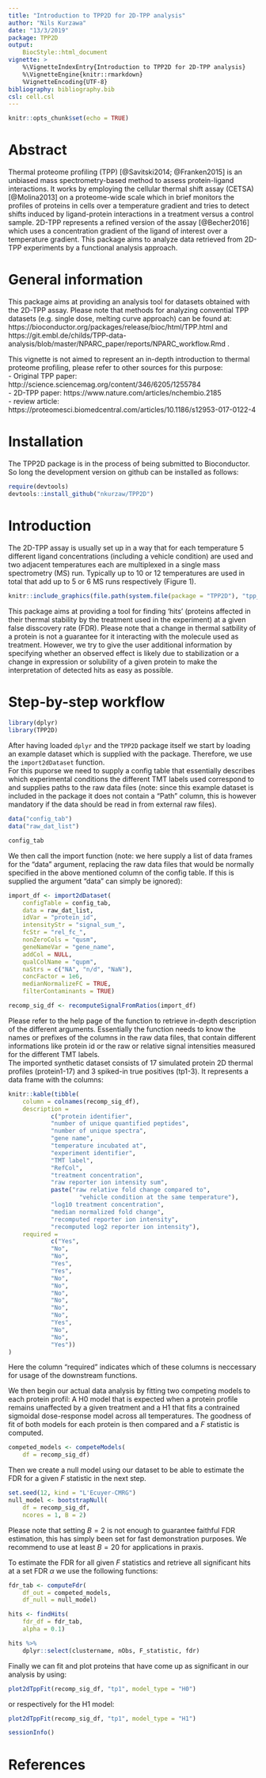 ```yaml
---
title: "Introduction to TPP2D for 2D-TPP analysis"
author: "Nils Kurzawa"
date: "13/3/2019"
package: TPP2D
output:
    BiocStyle::html_document
vignette: >
    %\VignetteIndexEntry{Introduction to TPP2D for 2D-TPP analysis}
    %\VignetteEngine{knitr::rmarkdown}
    %VignetteEncoding{UTF-8}
bibliography: bibliography.bib
csl: cell.csl
---
```


```r
knitr::opts_chunk$set(echo = TRUE)
```

# Abstract
Thermal proteome profiling (TPP) [@Savitski2014; @Franken2015] is an unbiased mass spectrometry-based method to assess protein-ligand interactions. It works by employing the cellular thermal shift assay (CETSA) [@Molina2013] on a proteome-wide scale which in brief monitors the profiles of proteins in cells over a temperature gradient and tries to detect shifts induced by ligand-protein interactions in a treatment versus a control sample. 2D-TPP represents a refined version of the assay [@Becher2016] which uses a concentration gradient of the ligand of interest over a temperature gradient. This package aims to analyze data retrieved from 2D-TPP experiments by a functional analysis approach.

# General information

This package aims at providing an analysis tool for datasets obtained with the 2D-TPP assay. Please note that methods for analyzing convential TPP datasets (e.g. single dose, melting curve approach) can be found at: https://bioconductor.org/packages/release/bioc/html/TPP.html and https://git.embl.de/childs/TPP-data-analysis/blob/master/NPARC_paper/reports/NPARC_workflow.Rmd .

This vignette is not aimed to represent an in-depth introduction to thermal proteome profiling, please refer to other sources for this purpose:     
- Original TPP paper: http://science.sciencemag.org/content/346/6205/1255784    
- 2D-TPP paper: https://www.nature.com/articles/nchembio.2185   
- review article: https://proteomesci.biomedcentral.com/articles/10.1186/s12953-017-0122-4    

# Installation

The TPP2D package is in the process of being submitted to Bioconductor. So long the development version on github can be installed as follows: 

```r
require(devtools)
devtools::install_github("nkurzaw/TPP2D")
```

# Introduction

The 2D-TPP assay is usually set up in a way that for each temperature 5 different ligand concentrations (including a vehicle condition) are used and two adjacent temperatures each are multiplexed in a single mass spectrometry (MS) run. Typically up to 10 or 12 temperatures are used in total that add up to 5 or 6 MS runs respectively (Figure 1).  
```r
knitr::include_graphics(file.path(system.file(package = "TPP2D"), "tpp_2d_schematic.jpg"))
```
This package aims at providing a tool for finding 'hits' (proteins affected in their thermal stability by the treatment used in the experiment) at a given false disscovery rate (FDR). Please note that a change in thermal satbility of a protein is not a guarantee for it interacting with the molecule used as treatment. However, we try to give the user additional information by specifying whether an observed effect is likely due to stabilization or a change in expression or solubility of a given protein to make the interpretation of detected hits as easy as possible.

# Step-by-step workflow

```r
library(dplyr)
library(TPP2D)
```

After having loaded `dplyr` and the `TPP2D` package itself we start by loading an example dataset which is supplied with the package. Therefore, we use the `import2dDataset` function.     
For this puporse we need to supply a config table that essentially describes which experimental conditions the different TMT labels used correspond to and supplies paths to the raw data files (note: since this example dataset is included in the package it does not contain a "Path" column, this is however mandatory if the data should be read in from external raw files).
```r
data("config_tab")
data("raw_dat_list")

config_tab
```


We then call the import function (note: we here supply a list of data frames for the "data" argument, replacing the raw data files that would be normally specified in the above mentioned column of the config table. If this is supplied the argument "data" can simply be ignored):
```r
import_df <- import2dDataset(
    configTable = config_tab,
    data = raw_dat_list,
    idVar = "protein_id",
    intensityStr = "signal_sum_",
    fcStr = "rel_fc_",
    nonZeroCols = "qusm",
    geneNameVar = "gene_name",
    addCol = NULL,
    qualColName = "qupm",
    naStrs = c("NA", "n/d", "NaN"),
    concFactor = 1e6,
    medianNormalizeFC = TRUE,
    filterContaminants = TRUE)

recomp_sig_df <- recomputeSignalFromRatios(import_df)
```
Please refer to the help page of the function to retrieve in-depth description of the different arguments. Essentially the function needs to know the names or prefixes of the columns in the raw data files, that contain different informations like protein id or the raw or relative signal intensities measured for the different TMT labels.    
The imported synthetic dataset consists of 17 simulated protein 2D thermal profiles (protein1-17) and 3 spiked-in true positives (tp1-3). It represents a data frame with the columns:
```r
knitr::kable(tibble(
    column = colnames(recomp_sig_df),
    description = 
            c("protein identifier",
            "number of unique quantified peptides",
            "number of unique spectra",
            "gene name",
            "temperature incubated at",
            "experiment identifier",
            "TMT label",
            "RefCol",
            "treatment concentration",
            "raw reporter ion intensity sum",
            paste("raw relative fold change compared to",
                    "vehicle condition at the same temperature"),
            "log10 treatment concentration",
            "median normalized fold change",
            "recomputed reporter ion intensity",
            "recomputed log2 reporter ion intensity"),
    required = 
            c("Yes",
            "No",
            "No",
            "Yes",
            "Yes",
            "No",
            "No",
            "No",
            "No",
            "No",
            "No",
            "Yes",
            "No",
            "No",
            "Yes"))
)
```

Here the column "required" indicates which of these columns is neccessary for usage of the downstream functions.    
    
    
We then begin our actual data analysis by fitting two competing models to each protein profil: A H0 model that is expected when a protein profile remains unaffected by a given treatment and a H1 that fits a contrained sigmoidal dose-response model across all temperatures. The goodness of fit of both models for each protein is then compared and a $F$ statistic is computed.
```r
competed_models <- competeModels(
    df = recomp_sig_df)
```

Then we create a null model using our dataset to be able to estimate the FDR for a given $F$ statistic in the next step.

```r
set.seed(12, kind = "L'Ecuyer-CMRG")
null_model <- bootstrapNull(
    df = recomp_sig_df,
    ncores = 1, B = 2)
```

Please note that setting $B = 2$ is not enough to guarantee faithful FDR estimation, this has simply been set for fast demonstration purposes. We recommend to use at least $B = 20$ for applications in praxis.    
    
To estimate the FDR for all given $F$ statistics and retrieve all significant hits at a set FDR $\alpha$ we use the following functions:

```r
fdr_tab <- computeFdr( 
    df_out = competed_models,
    df_null = null_model)

hits <- findHits(
    fdr_df = fdr_tab,
    alpha = 0.1)

hits %>% 
    dplyr::select(clustername, nObs, F_statistic, fdr)
```

Finally we can fit and plot proteins that have come up as significant in our analysis by using:
```r
plot2dTppFit(recomp_sig_df, "tp1", model_type = "H0")
```
or respectively for the H1 model:
```r
plot2dTppFit(recomp_sig_df, "tp1", model_type = "H1")
```

```r
sessionInfo()
```


# References